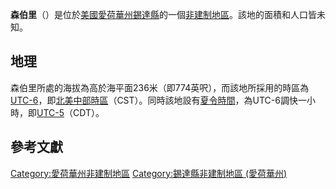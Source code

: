{{noteTA
|G1=USState
|G2=地名
|G3=Unit
}}
{{Infobox settlement
|official_name            = 森伯里
|native_name = Sunbury
|settlement_type          = [[非建制地區|非建制地區]]
|image_skyline            = 
|imagesize                = 
|image_map                = 
|mapsize                  = 
|pushpin_map              = USA Iowa
|pushpin_label            = 森伯里
|pushpin_label_position   = top
|pushpin_map_caption      = 森伯里在愛荷華州的位置
|subdivision_type         = [[世界政區索引|國家]]
|subdivision_type1        = [[美国州份|州份]]
|subdivision_type2        = [[愛荷華州行政区划|縣]]
|subdivision_name         = [[美国|美国]]
|subdivision_name1        = [[愛荷華州|愛荷華州]]
|subdivision_name2        = [[錫達縣_(愛荷華州)|錫達縣]]
|elevation_ft             = 774
|elevation_m              = 236
|area_total_km2           = 
|area_total_sq_mi         = 
|area_land_km2            = 
|area_land_sq_mi          = 
|area_water_km2           = 
|area_water_sq_mi         = 
|population_as_of         = 2010
|population_footnotes     = 
|population_total         = 
|population_metro         = 
|population_density_km2   = auto
|population_density_sq_mi = auto
|timezone                 = [[北美中部时区|北美中部时区]]
|utc_offset               = -6
|coordinates              = {{coord|41|40|12|N|90|55|52|W|display=inline,title}}
| coor_pinpoint           = 
| coordinates_footnotes   = 
|timezone_DST             = CDT
|utc_offset_DST           = -5
|postal_code_type         = [[美國郵區編號|郵區編號]]
|postal_code              = 
|area_code                = {{link-en|电话区号563|Area code 563|563}}
|blank_name = [[地名信息系统|GNIS ID]]
|blank_info = 462084<ref name="GNIS">{{cite gnis|462084|Sunbury}}</ref>
}}
'''森伯里'''（{{lang-en|Sunbury}}）是位於[[美國|美國]][[愛荷華州|愛荷華州]][[錫達縣_(愛荷華州)|錫達縣]]的一個[[非建制地區|非建制地區]]。該地的面積和人口皆未知。

== 地理 ==
森伯里所處的海拔為高於海平面236米（即774英呎），而該地所採用的時區為[[UTC-6|UTC-6]]，即[[北美中部時區|北美中部時區]]（CST）。同時該地設有[[夏令時間|夏令時間]]，為UTC-6調快一小時，即[[UTC-5|UTC-5]]（CDT）。

== 參考文獻 ==
{{reflist}}

{{錫達縣 (愛荷華州)}}

{{DEFAULTSORT:Sunbury}}
[[Category:愛荷華州非建制地區|Category:愛荷華州非建制地區]]
[[Category:錫達縣非建制地區_(愛荷華州)|Category:錫達縣非建制地區 (愛荷華州)]]

{{Iowa-geo-stub}}

<nowiki></nowiki>